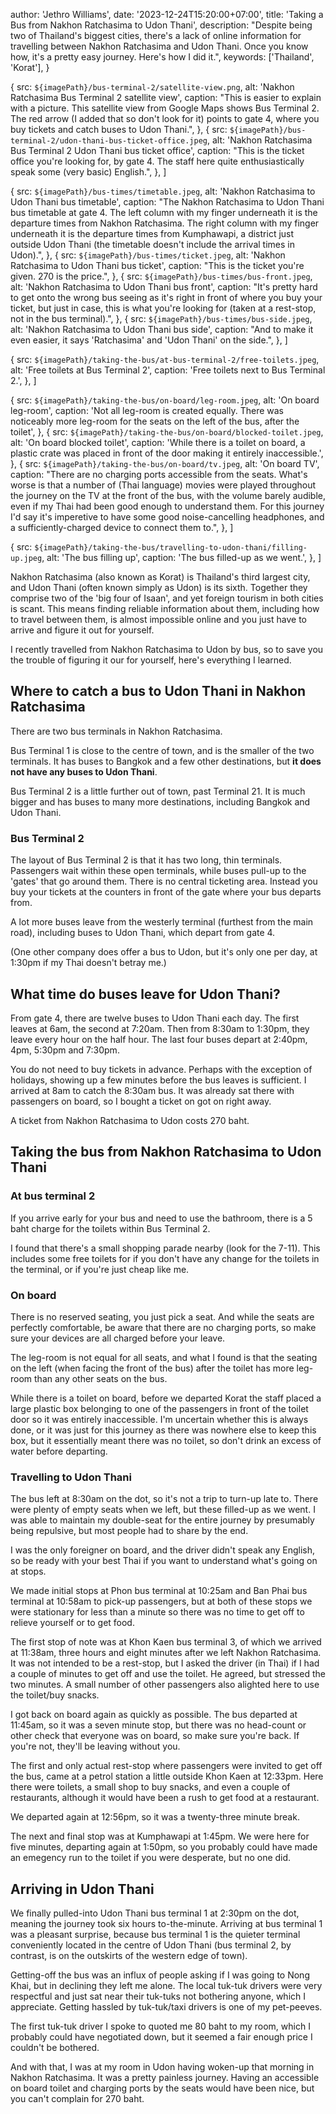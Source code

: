
  author: 'Jethro Williams',
  date: '2023-12-24T15:20:00+07:00',
  title: 'Taking a Bus from Nakhon Ratchasima to Udon Thani',
  description: "Despite being two of Thailand's biggest cities, there's a lack of online information for travelling between Nakhon Ratchasima and Udon Thani. Once you know how, it's a pretty easy journey. Here's how I did it.",
  keywords: ['Thailand', 'Korat'],
}


  {
    src: `${imagePath}/bus-terminal-2/satellite-view.png`,
    alt: 'Nakhon Ratchasima Bus Terminal 2 satellite view',
    caption: "This is easier to explain with a picture. This satellite view from Google Maps shows Bus Terminal 2. The red arrow (I added that so don't look for it) points to gate 4, where you buy tickets and catch buses to Udon Thani.",
  },
  {
    src: `${imagePath}/bus-terminal-2/udon-thani-bus-ticket-office.jpeg`,
    alt: 'Nakhon Ratchasima Bus Terminal 2 Udon Thani bus ticket office',
    caption: "This is the ticket office you're looking for, by gate 4. The staff here quite enthusiastically speak some (very basic) English.",
  },
]

  {
    src: `${imagePath}/bus-times/timetable.jpeg`,
    alt: 'Nakhon Ratchasima to Udon Thani bus timetable',
    caption: "The Nakhon Ratchasima to Udon Thani bus timetable at gate 4. The left column with my finger underneath it is the departure times from Nakhon Ratchasima. The right column with my finger underneath it is the departure times from Kumphawapi, a district just outside Udon Thani (the timetable doesn't include the arrival times in Udon).",
  },
  {
    src: `${imagePath}/bus-times/ticket.jpeg`,
    alt: 'Nakhon Ratchasima to Udon Thani bus ticket',
    caption: "This is the ticket you're given. 270 is the price.",
  },
  {
    src: `${imagePath}/bus-times/bus-front.jpeg`,
    alt: 'Nakhon Ratchasima to Udon Thani bus front',
    caption: "It's pretty hard to get onto the wrong bus seeing as it's right in front of where you buy your ticket, but just in case, this is what you're looking for (taken at a rest-stop, not in the bus terminal).",
  },
  {
    src: `${imagePath}/bus-times/bus-side.jpeg`,
    alt: 'Nakhon Ratchasima to Udon Thani bus side',
    caption: "And to make it even easier, it says 'Ratchasima' and 'Udon Thani' on the side.",
  },
]

  {
    src: `${imagePath}/taking-the-bus/at-bus-terminal-2/free-toilets.jpeg`,
    alt: 'Free toilets at Bus Terminal 2',
    caption: 'Free toilets next to Bus Terminal 2.',
  },
]

  {
    src: `${imagePath}/taking-the-bus/on-board/leg-room.jpeg`,
    alt: 'On board leg-room',
    caption: 'Not all leg-room is created equally. There was noticeably more leg-room for the seats on the left of the bus, after the toilet',
  },
  {
    src: `${imagePath}/taking-the-bus/on-board/blocked-toilet.jpeg`,
    alt: 'On board blocked toilet',
    caption: 'While there is a toilet on board, a plastic crate was placed in front of the door making it entirely inaccessible.',
  },
  {
    src: `${imagePath}/taking-the-bus/on-board/tv.jpeg`,
    alt: 'On board TV',
    caption: "There are no charging ports accessible from the seats. What's worse is that a number of (Thai language) movies were played throughout the journey on the TV at the front of the bus, with the volume barely audible, even if my Thai had been good enough to understand them. For this journey I'd say it's imperetive to have some good noise-cancelling headphones, and a sufficiently-charged device to connect them to.",
  },
]

  {
    src: `${imagePath}/taking-the-bus/travelling-to-udon-thani/filling-up.jpeg`,
    alt: 'The bus filling up',
    caption: 'The bus filled-up as we went.',
  },
]


Nakhon Ratchasima (also known as Korat) is Thailand's third largest city, and Udon Thani (often known simply as Udon) is its sixth. Together they comprise two of the 'big four of Isaan', and yet foreign tourism in both cities is scant. This means finding reliable information about them, including how to travel between them, is almost impossible online and you just have to arrive and figure it out for yourself.

I recently travelled from Nakhon Ratchasima to Udon by bus, so to save you the trouble of figuring it our for yourself, here's everything I learned.

## Where to catch a bus to Udon Thani in Nakhon Ratchasima

There are two bus terminals in Nakhon Ratchasima.

<ExternalLink url='https://maps.app.goo.gl/GdaR98K7MdH7pnpk7'>Bus Terminal 1</ExternalLink> is close to the centre of town, and is the smaller of the two terminals. It has buses to Bangkok and a few other destinations, but **it does not have any buses to Udon Thani**.

<ExternalLink url='https://maps.app.goo.gl/XzDnmf79xNmzYea96'>Bus Terminal 2</ExternalLink> is a little further out of town, past Terminal 21. It is much bigger and has buses to many more destinations, including Bangkok and Udon Thani.

### Bus Terminal 2

The layout of Bus Terminal 2 is that it has two long, thin terminals. Passengers wait within these open terminals, while buses pull-up to the 'gates' that go around them. There is no central ticketing area. Instead you buy your tickets at the counters in front of the gate where your bus departs from.

A lot more buses leave from the westerly terminal (furthest from the main road), including buses to Udon Thani, which depart from gate 4.

(One other company does offer a bus to Udon, but it's only one per day, at 1:30pm if my Thai doesn't betray me.)

<ImageGallery images={busTerminal2Images} />

## What time do buses leave for Udon Thani?

From gate 4, there are twelve buses to Udon Thani each day. The first leaves at 6am, the second at 7:20am. Then from 8:30am to 1:30pm, they leave every hour on the half hour. The last four buses depart at 2:40pm, 4pm, 5:30pm and 7:30pm.

You do not need to buy tickets in advance. Perhaps with the exception of holidays, showing up a few minutes before the bus leaves is sufficient. I arrived at 8am to catch the 8:30am bus. It was already sat there with passengers on board, so I bought a ticket on got on right away.

A ticket from Nakhon Ratchasima to Udon costs 270 baht.

<ImageGallery images={busTimesImages} />

## Taking the bus from Nakhon Ratchasima to Udon Thani

### At bus terminal 2

If you arrive early for your bus and need to use the bathroom, there is a 5 baht charge for the toilets within Bus Terminal 2.

I found that there's a small shopping parade nearby (look for the 7-11). This includes some free toilets for if you don't have any change for the toilets in the terminal, or if you're just cheap like me.

<ImageGallery images={takingTheBusAtBusTerminal2Images} />

### On board

There is no reserved seating, you just pick a seat. And while the seats are perfectly comfortable, be aware that there are no charging ports, so make sure your devices are all charged before your leave.

The leg-room is not equal for all seats, and what I found is that the seating on the left (when facing the front of the bus) after the toilet has more leg-room than any other seats on the bus.

While there is a toilet on board, before we departed Korat the staff placed a large plastic box belonging to one of the passengers in front of the toilet door so it was entirely inaccessible. I'm uncertain whether this is always done, or it was just for this journey as there was nowhere else to keep this box, but it essentially meant there was no toilet, so don't drink an excess of water before departing.

<ImageGallery images={takingTheBusOnBoardImages} />

### Travelling to Udon Thani

The bus left at 8:30am on the dot, so it's not a trip to turn-up late to. There were plenty of empty seats when we left, but these filled-up as we went. I was able to maintain my double-seat for the entire journey by presumably being repulsive, but most people had to share by the end.

I was the only foreigner on board, and the driver didn't speak any English, so be ready with your best Thai if you want to understand what's going on at stops.

We made initial stops at Phon bus terminal at 10:25am and Ban Phai bus terminal at 10:58am to pick-up passengers, but at both of these stops we were stationary for less than a minute so there was no time to get off to relieve yourself or to get food.

The first stop of note was at <ExternalLink url='https://maps.app.goo.gl/6rk4cTbvMuo9SBEf8'>Khon Kaen bus terminal 3</ExternalLink>, of which we arrived at 11:38am, three hours and eight minutes after we left Nakhon Ratchasima. It was not intended to be a rest-stop, but I asked the driver (in Thai) if I had a couple of minutes to get off and use the toilet. He agreed, but stressed the two minutes. A small number of other passengers also alighted here to use the toilet/buy snacks.

I got back on board again as quickly as possible. The bus departed at 11:45am, so it was a seven minute stop, but there was no head-count or other check that everyone was on board, so make sure you're back. If you're not, they'll be leaving without you.

The first and only actual rest-stop where passengers were invited to get off the bus, came at <ExternalLink url='https://maps.app.goo.gl/fVV2Baw8tbH7MyJ2A'>a petrol station a little outside Khon Kaen</ExternalLink> at 12:33pm. Here there were toilets, a small shop to buy snacks, and even a couple of restaurants, although it would have been a rush to get food at a restaurant.

We departed again at 12:56pm, so it was a twenty-three minute break.

The next and final stop was at Kumphawapi at 1:45pm. We were here for five minutes, departing again at 1:50pm, so you probably could have made an emegency run to the toilet if you were desperate, but no one did.

<ImageGallery images={takingTheBusTravellingToUdonThaniImages} />

## Arriving in Udon Thani

We finally pulled-into <ExternalLink url='https://maps.app.goo.gl/voYLUu6yCFDJhQbN9'>Udon Thani bus terminal 1</ExternalLink> at 2:30pm on the dot, meaning the journey took six hours to-the-minute. Arriving at bus terminal 1 was a pleasant surprise, because bus terminal 1 is the quieter terminal conveniently located in the centre of Udon Thani (bus terminal 2, by contrast, is on the outskirts of the western edge of town).

Getting-off the bus was an influx of people asking if I was going to Nong Khai, but in declining they left me alone. The local tuk-tuk drivers were very respectful and just sat near their tuk-tuks not bothering anyone, which I appreciate. Getting hassled by tuk-tuk/taxi drivers is one of my pet-peeves.

The first tuk-tuk driver I spoke to quoted me 80 baht to my room, which I probably could have negotiated down, but it seemed a fair enough price I couldn't be bothered.

And with that, I was at my room in Udon having woken-up that morning in Nakhon Ratchasima. It was a pretty painless journey. Having an accessible on board toilet and charging ports by the seats would have been nice, but you can't complain for 270 baht.
